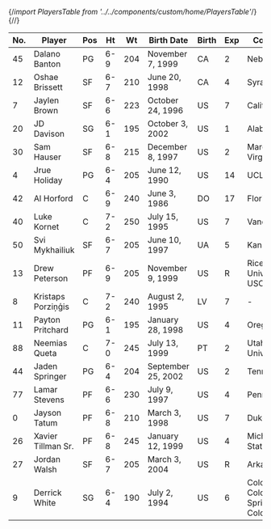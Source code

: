 {/*import PlayersTable from '../../components/custom/home/PlayersTable'*/}
{/*<PlayersTable />*/}


| No. | Player           | Pos | Ht  | Wt  | Birth Date        | Birth | Exp | College                                      |
|-----|------------------|-----|-----|-----|-------------------|-------|-----|----------------------------------------------|
| 45  | Dalano Banton    | PG  | 6-9 | 204 | November 7, 1999  | CA    | 2   | Nebraska                                     |
| 12  | Oshae Brissett   | SF  | 6-7 | 210 | June 20, 1998     | CA    | 4   | Syracuse                                     |
| 7   | Jaylen Brown     | SF  | 6-6 | 223 | October 24, 1996  | US    | 7   | California                                   |
| 20  | JD Davison       | SG  | 6-1 | 195 | October 3, 2002   | US    | 1   | Alabama                                      |
| 30  | Sam Hauser       | SF  | 6-8 | 215 | December 8, 1997  | US    | 2   | Marquette, Virginia                          |
| 4   | Jrue Holiday     | PG  | 6-4 | 205 | June 12, 1990     | US    | 14  | UCLA                                         |
| 42  | Al Horford       | C   | 6-9 | 240 | June 3, 1986      | DO    | 17  | Florida                                      |
| 40  | Luke Kornet      | C   | 7-2 | 250 | July 15, 1995     | US    | 7   | Vanderbilt                                   |
| 50  | Svi Mykhailiuk   | SF  | 6-7 | 205 | June 10, 1997     | UA    | 5   | Kansas                                       |
| 13  | Drew Peterson    | PF  | 6-9 | 205 | November 9, 1999  | US    | R   | Rice University, USC                         |
| 8   | Kristaps Porziņģis | C   | 7-2 | 240 | August 2, 1995    | LV    | 7   | -                                            |
| 11  | Payton Pritchard | PG  | 6-1 | 195 | January 28, 1998  | US    | 4   | Oregon                                       |
| 88  | Neemias Queta    | C   | 7-0 | 245 | July 13, 1999     | PT    | 2   | Utah State University                        |
| 44  | Jaden Springer   | PG  | 6-4 | 204 | September 25, 2002| US    | 2   | Tennessee                                    |
| 77  | Lamar Stevens    | PF  | 6-6 | 230 | July 9, 1997      | US    | 4   | Penn State                                   |
| 0   | Jayson Tatum     | PF  | 6-8 | 210 | March 3, 1998     | US    | 7   | Duke                                         |
| 26  | Xavier Tillman Sr.| PF  | 6-8 | 245 | January 12, 1999 | US    | 4   | Michigan State                               |
| 27  | Jordan Walsh     | SF  | 6-7 | 205 | March 3, 2004     | US    | R   | Arkansas                                     |
| 9   | Derrick White    | SG  | 6-4 | 190 | July 2, 1994      | US    | 6   | Colorado-Colorado Springs, Colorado          |